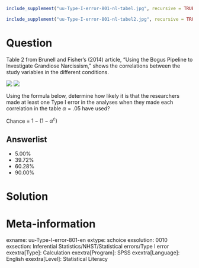 ```r
include_supplement("uu-Type-I-error-801-nl-tabel.jpg", recursive = TRUE)
```

```r
include_supplement("uu-Type-I-error-801-nl-tabel2.jpg", recursive = TRUE)
```

Question
========
  
Table 2 from Brunell and Fisher's (2014) article, "Using the Bogus Pipeline to Investigate Grandiose Narcissism," shows the correlations between the study variables in the different conditions.


![](uu-Type-I-error-801-nl-tabel.jpg)
![](uu-Type-I-error-801-nl-tabel2.jpg)

Using the formula below, determine how likely it is that the researchers made at least one Type I error in the analyses when they made each correlation in the table $\alpha= .05$ have used?

Chance $=$ $1 - (1-\alpha^c)$
  
Answerlist
----------
* 5.00%
* 39.72%
* 60.28%
* 90.00%

Solution
========

Meta-information
================
exname: uu-Type-I-error-801-en
extype: schoice
exsolution: 0010
exsection: Inferential Statistics/NHST/Statistical errors/Type I error
exextra[Type]: Calculation
exextra[Program]: SPSS
exextra[Language]: English
exextra[Level]: Statistical Literacy
